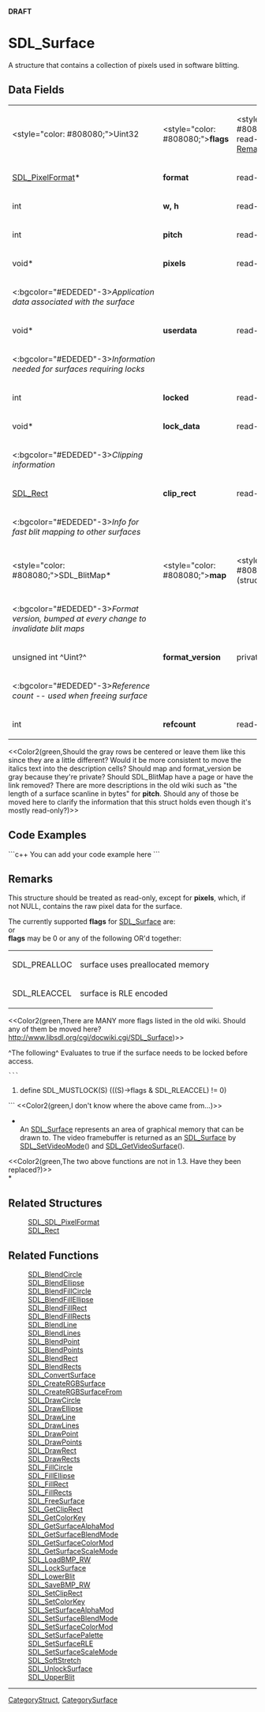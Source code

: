<!-- pragma section-numbers off -->
<!-- pragma disable-camelcase -->
'''DRAFT'''

= SDL_Surface =
A structure that contains a collection of pixels used in software blitting.


== Data Fields ==
{|
|<style="color: #808080;">Uint32
|<style="color: #808080;">'''flags'''
|<style="color: #808080;">internal, read-only; see [[#Remarks|Remarks]] for details
|-
|[[SDL_PixelFormat]]*
|'''format'''
|read-only
|-
|int
|'''w, h'''
|read-only
|-
|int
|'''pitch'''
|read-only
|-
|void*
|'''pixels'''
|read-write
|-
|<:bgcolor="#EDEDED"-3>''Application data associated with the surface''
|-
|void*
|'''userdata'''
|read-write
|-
|<:bgcolor="#EDEDED"-3>''Information needed for surfaces requiring locks''
|-
|int
|'''locked'''
|read-only
|-
|void*
|'''lock_data'''
|read-only
|-
|<:bgcolor="#EDEDED"-3>''Clipping information''
|-
|[[SDL_Rect]]
|'''clip_rect'''
|read-only
|-
|<:bgcolor="#EDEDED"-3>''Info for fast blit mapping to other surfaces''
|-
|<style="color: #808080;">SDL_BlitMap*
|<style="color: #808080;">'''map'''
|<style="color: #808080;">Internal (struct)
|-
|<:bgcolor="#EDEDED"-3>''Format version, bumped at every change to invalidate blit maps''
|-
|unsigned int ^Uint?^
|'''format_version'''
|private
|-
|<:bgcolor="#EDEDED"-3>''Reference count -- used when freeing surface''
|-
|int
|'''refcount'''
|read-mostly
|}
<<Color2(green,Should the gray rows be centered or leave them like this since they are a little different?  Would it be more consistent to move the italics text into the description cells?  Should map and format_version be gray because they're private?  Should SDL_BlitMap have a page or have the link removed?  There are more descriptions in the old wiki such as "the length of a surface scanline in bytes" for '''pitch'''.  Should any of those be moved here to clarify the information that this struct holds even though it's mostly read-only?)>>

== Code Examples ==
```c++
You can add your code example here
```

== Remarks ==
This structure should be treated as read-only, except for '''pixels''', which, if not NULL, contains the raw pixel data for the surface.

The currently supported '''flags''' for [[SDL_Surface]] are:<br/>
or<br/>
'''flags''' may be 0 or any of the following OR'd together:
{|
|SDL_PREALLOC
|surface uses preallocated memory
|-
|SDL_RLEACCEL
|surface is RLE encoded
|}

<<Color2(green,There are MANY more flags listed in the old wiki.  Should any of them be moved here?  http://www.libsdl.org/cgi/docwiki.cgi/SDL_Surface)>>

^The following^ Evaluates to true if the surface needs to be locked before access.
 ```
#define SDL_MUSTLOCK(S) (((S)->flags & SDL_RLEACCEL) != 0)
```
<<Color2(green,I don't know where the above came from...)>>

*<br/>An [[SDL_Surface]] represents an area of graphical memory that can be drawn to. The video framebuffer is returned as an [[SDL_Surface]] by [[SDL_SetVideoMode]]() and [[SDL_GetVideoSurface]](). 

<<Color2(green,The two above functions are not in 1.3.  Have they been replaced?)>><br/>*

== Related Structures ==
:[[SDL_SDL_PixelFormat]]
:[[SDL_Rect]]

== Related Functions ==
:[[SDL_BlendCircle]]
:[[SDL_BlendEllipse]]
:[[SDL_BlendFillCircle]]
:[[SDL_BlendFillEllipse]]
:[[SDL_BlendFillRect]]
:[[SDL_BlendFillRects]]
:[[SDL_BlendLine]]
:[[SDL_BlendLines]]
:[[SDL_BlendPoint]]
:[[SDL_BlendPoints]]
:[[SDL_BlendRect]]
:[[SDL_BlendRects]]
:[[SDL_ConvertSurface]]
:[[SDL_CreateRGBSurface]]
:[[SDL_CreateRGBSurfaceFrom]]
:[[SDL_DrawCircle]]
:[[SDL_DrawEllipse]]
:[[SDL_DrawLine]]
:[[SDL_DrawLines]]
:[[SDL_DrawPoint]]
:[[SDL_DrawPoints]]
:[[SDL_DrawRect]]
:[[SDL_DrawRects]]
:[[SDL_FillCircle]]
:[[SDL_FillEllipse]]
:[[SDL_FillRect]]
:[[SDL_FillRects]]
:[[SDL_FreeSurface]]
:[[SDL_GetClipRect]]
:[[SDL_GetColorKey]]
:[[SDL_GetSurfaceAlphaMod]]
:[[SDL_GetSurfaceBlendMode]]
:[[SDL_GetSurfaceColorMod]]
:[[SDL_GetSurfaceScaleMode]]
:[[SDL_LoadBMP_RW]]
:[[SDL_LockSurface]]
:[[SDL_LowerBlit]]
:[[SDL_SaveBMP_RW]]
:[[SDL_SetClipRect]]
:[[SDL_SetColorKey]]
:[[SDL_SetSurfaceAlphaMod]]
:[[SDL_SetSurfaceBlendMode]]
:[[SDL_SetSurfaceColorMod]]
:[[SDL_SetSurfacePalette]]
:[[SDL_SetSurfaceRLE]]
:[[SDL_SetSurfaceScaleMode]]
:[[SDL_SoftStretch]]
:[[SDL_UnlockSurface]]
:[[SDL_UpperBlit]]

----
[[CategoryStruct]], [[CategorySurface]]
